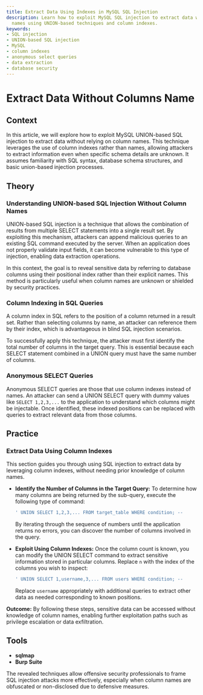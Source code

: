 ```yaml
---
title: Extract Data Using Indexes in MySQL SQL Injection
description: Learn how to exploit MySQL SQL injection to extract data without column
  names using UNION-based techniques and column indexes.
keywords:
- SQL injection
- UNION-based SQL injection
- MySQL
- column indexes
- anonymous select queries
- data extraction
- database security
---
```


# Extract Data Without Columns Name

## Context

In this article, we will explore how to exploit MySQL UNION-based SQL injection to extract data without relying on column names. This technique leverages the use of column indexes rather than names, allowing attackers to extract information even when specific schema details are unknown. It assumes familiarity with SQL syntax, database schema structures, and basic union-based injection processes.

## Theory

### Understanding UNION-based SQL Injection Without Column Names

UNION-based SQL injection is a technique that allows the combination of results from multiple SELECT statements into a single result set. By exploiting this mechanism, attackers can append malicious queries to an existing SQL command executed by the server. When an application does not properly validate input fields, it can become vulnerable to this type of injection, enabling data extraction operations.

In this context, the goal is to reveal sensitive data by referring to database columns using their positional index rather than their explicit names. This method is particularly useful when column names are unknown or shielded by security practices.

### Column Indexing in SQL Queries

A column index in SQL refers to the position of a column returned in a result set. Rather than selecting columns by name, an attacker can reference them by their index, which is advantageous in blind SQL injection scenarios.

To successfully apply this technique, the attacker must first identify the total number of columns in the target query. This is essential because each SELECT statement combined in a UNION query must have the same number of columns.

### Anonymous SELECT Queries

Anonymous SELECT queries are those that use column indexes instead of names. An attacker can send a UNION SELECT query with dummy values like `SELECT 1,2,3,...` to the application to understand which columns might be injectable. Once identified, these indexed positions can be replaced with queries to extract relevant data from those columns.

## Practice

### Extract Data Using Column Indexes

This section guides you through using SQL injection to extract data by leveraging column indexes, without needing prior knowledge of column names.

- **Identify the Number of Columns in the Target Query:**
  To determine how many columns are being returned by the sub-query, execute the following type of command:

  ```bash
  ' UNION SELECT 1,2,3,... FROM target_table WHERE condition; --
  ```

  By iterating through the sequence of numbers until the application returns no errors, you can discover the number of columns involved in the query.

- **Exploit Using Column Indexes:**
  Once the column count is known, you can modify the UNION SELECT command to extract sensitive information stored in particular columns. Replace `n` with the index of the columns you wish to inspect:

  ```bash
  ' UNION SELECT 1,username,3,... FROM users WHERE condition; --
  ```

  Replace `username` appropriately with additional queries to extract other data as needed corresponding to known positions.

**Outcome:** By following these steps, sensitive data can be accessed without knowledge of column names, enabling further exploitation paths such as privilege escalation or data exfiltration.

## Tools

- **sqlmap**
- **Burp Suite**

The revealed techniques allow offensive security professionals to frame SQL injection attacks more effectively, especially when column names are obfuscated or non-disclosed due to defensive measures.